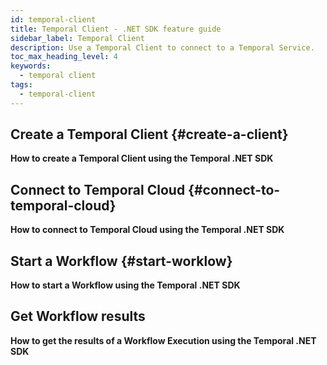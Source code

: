 ```yaml
---
id: temporal-client
title: Temporal Client - .NET SDK feature guide
sidebar_label: Temporal Client
description: Use a Temporal Client to connect to a Temporal Service.
toc_max_heading_level: 4
keywords:
  - temporal client
tags:
  - temporal-client
---
```


## Create a Temporal Client {#create-a-client}

**How to create a Temporal Client using the Temporal .NET SDK**

<!-- CONTENT-->

## Connect to Temporal Cloud {#connect-to-temporal-cloud}

**How to connect to Temporal Cloud using the Temporal .NET SDK**

<!-- CONTENT-->

## Start a Workflow {#start-worklow}

**How to start a Workflow using the Temporal .NET SDK**

<!-- CONTENT-->
<!-- Call out setting Task Queue and Workflow Id-->

## Get Workflow results

**How to get the results of a Workflow Execution using the Temporal .NET SDK**

<!-- CONTENT-->
